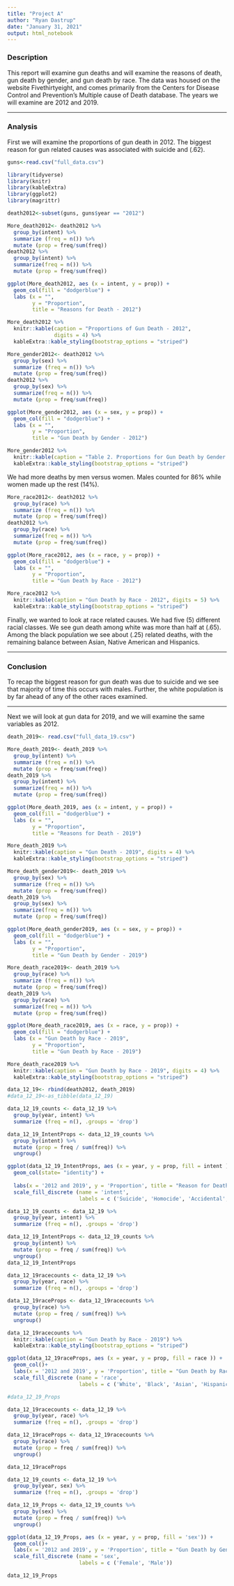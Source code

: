 ```yaml
---
title: "Project A"
author: "Ryan Dastrup"
date: "January 31, 2021"
output: html_notebook
---
```

### Description

This report will examine gun deaths and will examine the reasons of death, gun 
death by gender, and gun death by race. The data was housed on the website
Fivethirtyeight, and comes primarily from the Centers for Disease Control and
Prevention's Multiple cause of Death database. The years we will examine are
2012 and 2019. 


***

### Analysis

First we will examine the proportions of gun death in 2012. The biggest reason
for gun related causes was associated with suicide and (.62).  
```r

guns<-read.csv("full_data.csv")

```


```r

library(tidyverse)
library(knitr)
library(kableExtra)
library(ggplot2)
library(magrittr)

```


```r

death2012<-subset(guns, guns$year == "2012")

```


```r

More_death2012<- death2012 %>%
  group_by(intent) %>%
  summarize (freq = n()) %>%
  mutate (prop = freq/sum(freq))
death2012 %>%
  group_by(intent) %>%
  summarize(freq = n()) %>%
  mutate (prop = freq/sum(freq))

```


```r

ggplot(More_death2012, aes (x = intent, y = prop)) +
  geom_col(fill = "dodgerblue") +
  labs (x = "",
        y = "Proportion",
        title = "Reasons for Death - 2012")

```


```r

More_death2012 %>%
  knitr::kable(caption = "Proportions of Gun Death - 2012", 
               digits = 4) %>%
  kableExtra::kable_styling(bootstrap_options = "striped")

```



```r

More_gender2012<- death2012 %>%
  group_by(sex) %>%
  summarize (freq = n()) %>%
  mutate (prop = freq/sum(freq))
death2012 %>%
  group_by(sex) %>%
  summarize(freq = n()) %>%
  mutate (prop = freq/sum(freq))

```


```r

ggplot(More_gender2012, aes (x = sex, y = prop)) +
  geom_col(fill = "dodgerblue") +
  labs (x = "",
        y = "Proportion",
        title = "Gun Death by Gender - 2012")

```
```r

More_gender2012 %>%
  knitr::kable(caption = "Table 2. Proportions for Gun Death by Gender in 2012", digits = 4) %>%
  kableExtra::kable_styling(bootstrap_options = "striped")

```


We had more deaths by men versus women. Males counted for 86% while women made up the rest (14%). 

```r

More_race2012<- death2012 %>%
  group_by(race) %>%
  summarize (freq = n()) %>%
  mutate (prop = freq/sum(freq))
death2012 %>%
  group_by(race) %>%
  summarize(freq = n()) %>%
  mutate (prop = freq/sum(freq))

```

```r

ggplot(More_race2012, aes (x = race, y = prop)) +
  geom_col(fill = "dodgerblue") +
  labs (x = "",
        y = "Proportion",
        title = "Gun Death by Race - 2012")

```


```r

More_race2012 %>%
  knitr::kable(caption = "Gun Death by Race - 2012", digits = 5) %>%
  kableExtra::kable_styling(bootstrap_options = "striped")

```


Finally, we wanted to look at race related causes. We had five (5) different 
racial classes. We see gun death among white was more than half at (.65). Among
the black population we see about (.25) related deaths, with the remaining 
balance between Asian, Native American and Hispanics.

***

### Conclusion
To recap the biggest reason for gun death was due to suicide and we see that
majority of time this occurs with males. Further, the white population is by far
ahead of any of the other races examined.  


***

Next we will look at gun data for 2019, and we will examine the same variables 
as 2012.

```r

death_2019<- read.csv("full_data_19.csv")

```

```r

More_death_2019<- death_2019 %>%
  group_by(intent) %>%
  summarize (freq = n()) %>%
  mutate (prop = freq/sum(freq))
death_2019 %>%
  group_by(intent) %>%
  summarize(freq = n()) %>%
  mutate (prop = freq/sum(freq))

```

```r

ggplot(More_death_2019, aes (x = intent, y = prop)) +
  geom_col(fill = "dodgerblue") +
  labs (x = "",
        y = "Proportion",
        title = "Reasons for Death - 2019")

```


```r

More_death_2019 %>%
  knitr::kable(caption = "Gun Death - 2019", digits = 4) %>%
  kableExtra::kable_styling(bootstrap_options = "striped")

```

```r

More_death_gender2019<- death_2019 %>%
  group_by(sex) %>%
  summarize (freq = n()) %>%
  mutate (prop = freq/sum(freq))
death_2019 %>%
  group_by(sex) %>%
  summarize(freq = n()) %>%
  mutate (prop = freq/sum(freq))

```

```r

ggplot(More_death_gender2019, aes (x = sex, y = prop)) +
  geom_col(fill = "dodgerblue") +
  labs (x = "",
        y = "Proportion",
        title = "Gun Death by Gender - 2019")
```



```r

More_death_race2019<- death_2019 %>%
  group_by(race) %>%
  summarize (freq = n()) %>%
  mutate (prop = freq/sum(freq))
death_2019 %>%
  group_by(race) %>%
  summarize(freq = n()) %>%
  mutate (prop = freq/sum(freq))

```


```r

ggplot(More_death_race2019, aes (x = race, y = prop)) +
  geom_col(fill = "dodgerblue") +
  labs (x = "Gun Death by Race - 2019",
        y = "Proportion",
        title = "Gun Death by Race - 2019")

```

```r

More_death_race2019 %>%
  knitr::kable(caption = "Gun Death by Race - 2019", digits = 4) %>%
  kableExtra::kable_styling(bootstrap_options = "striped")

```


```r

data_12_19<- rbind(death2012, death_2019)
#data_12_19<-as_tibble(data_12_19)

```


```r

data_12_19_counts <- data_12_19 %>%
  group_by(year, intent) %>%
  summarize (freq = n(), .groups = 'drop')

data_12_19_IntentProps <- data_12_19_counts %>%
  group_by(intent) %>%
  mutate (prop = freq / sum(freq)) %>%
  ungroup()

```


```r

ggplot(data_12_19_IntentProps, aes (x = year, y = prop, fill = intent )) + 
  geom_col(state= "identity") +
  
  labs(x = '2012 and 2019', y = 'Proportion', title = "Reason for Death - 2012 and 2019") +
  scale_fill_discrete (name = 'intent',
                       labels = c ('Suicide', 'Homocide', 'Accidental', 'Undetermined'))
```


```r

data_12_19_counts <- data_12_19 %>%
  group_by(year, intent) %>%
  summarize (freq = n(), .groups = 'drop')

data_12_19_IntentProps <- data_12_19_counts %>%
  group_by(intent) %>%
  mutate (prop = freq / sum(freq)) %>%
  ungroup()
data_12_19_IntentProps

```


```r

data_12_19racecounts <- data_12_19 %>%
  group_by(year, race) %>%
  summarize (freq = n(), .groups = 'drop')

data_12_19raceProps <- data_12_19racecounts %>%
  group_by(race) %>%
  mutate (prop = freq / sum(freq)) %>%
  ungroup()

data_12_19racecounts %>%
  knitr::kable(caption = "Gun Death by Race - 2019") %>%
  kableExtra::kable_styling(bootstrap_options = "striped")

```


```r
ggplot(data_12_19raceProps, aes (x = year, y = prop, fill = race )) +
  geom_col()+
  labs(x = '2012 and 2019', y = 'Proportion', title = "Gun Death by Race - 2012 and 2019") +
  scale_fill_discrete (name = 'race',
                       labels = c ('White', 'Black', 'Asian', 'Hispanic', 'Native American'))

```



```r

#data_12_19_Props 

data_12_19racecounts <- data_12_19 %>%
  group_by(year, race) %>%
  summarize (freq = n(), .groups = 'drop')

data_12_19raceProps <- data_12_19racecounts %>%
  group_by(race) %>%
  mutate (prop = freq / sum(freq)) %>%
  ungroup()

data_12_19raceProps

```


```r

data_12_19_counts <- data_12_19 %>%
  group_by(year, sex) %>%
  summarize (freq = n(), .groups = 'drop')

data_12_19_Props <- data_12_19_counts %>%
  group_by(sex) %>%
  mutate (prop = freq / sum(freq)) %>%
  ungroup()

```


```r

ggplot(data_12_19_Props, aes (x = year, y = prop, fill = 'sex')) +
  geom_col()+
  labs(x = '2012 and 2019', y = 'Proportion', title = "Gun Death by Gender - 2012 and 2019") +
  scale_fill_discrete (name = 'sex',
                       labels = c ('Female', 'Male'))

```


```r

data_12_19_Props 

```






